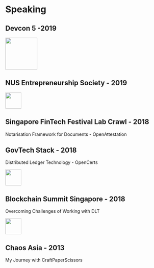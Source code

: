 
Speaking
===

## Devcon 5 -2019
<Image
  width="100"
  src="/static/images/about/speaking/devcon-topic.png"
  cite="Devcon 5"
  citeSrc="https://devcon.org/"
/>

## NUS Entrepreneurship Society - 2019
<Image
  width="50"
  src="/static/blog/2019/2/nes-the-blockchain-revolution.jpg"
  cite="NUS Entrepreneurship Society"
  citeSrc="https://www.nes.org.sg/"
/>

## Singapore FinTech Festival Lab Crawl - 2018
Notarisation Framework for Documents - OpenAttestation

## GovTech Stack - 2018
Distributed Ledger Technology - OpenCerts

<Image
  width="50"
  src="/static/images/about/speaking/govtech-stack-2018.jpg"
/>


## Blockchain Summit Singapore - 2018
Overcoming Challenges of Working with DLT

<Image
  width="50"
  src="/static/images/about/speaking/blockchain-summit-singapore.jpg"
/>

## Chaos Asia - 2013

My Journey with CraftPaperScissors

